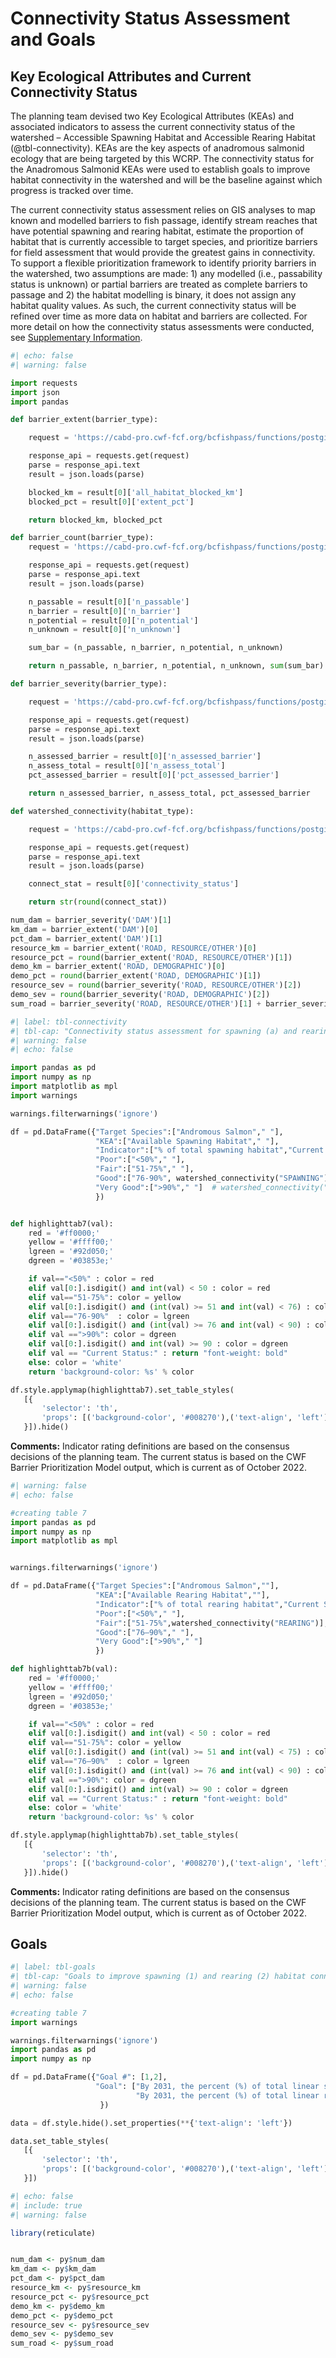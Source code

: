 # Connectivity Status Assessment and Goals {-}

## Key Ecological Attributes and Current Connectivity Status {-}

The planning team devised two Key Ecological Attributes (KEAs) and associated indicators to assess the current connectivity status of the watershed – Accessible Spawning Habitat and Accessible Rearing Habitat (@tbl-connectivity). KEAs are the key aspects of anadromous salmonid ecology that are being targeted by this WCRP. The connectivity status for the Anadromous Salmonid KEAs were used to establish goals to improve habitat connectivity in the watershed and will be the baseline against which progress is tracked over time. 

The current connectivity status assessment relies on GIS analyses to map known and modelled barriers to fish passage, identify stream reaches that have potential spawning and rearing habitat, estimate the proportion of habitat that is currently accessible to target species, and prioritize barriers for field assessment that would provide the greatest gains in connectivity. To support a flexible prioritization framework to identify priority barriers in the watershed, two assumptions are made: 1) any modelled (i.e., passability status is unknown) or partial barriers are treated as complete barriers to passage and 2) the habitat modelling is binary, it does not assign any habitat quality values. As such, the current connectivity status will be refined over time as more data on habitat and barriers are collected. For more detail on how the connectivity status assessments were conducted, see [Supplementary Information](supplementary-information.qmd).

```python
#| echo: false
#| warning: false

import requests
import json
import pandas

def barrier_extent(barrier_type):

    request = 'https://cabd-pro.cwf-fcf.org/bcfishpass/functions/postgisftw.wcrp_barrier_extent/items.json?watershed_group_code=BULK&barrier_type=' + barrier_type

    response_api = requests.get(request)
    parse = response_api.text
    result = json.loads(parse)

    blocked_km = result[0]['all_habitat_blocked_km']
    blocked_pct = result[0]['extent_pct']

    return blocked_km, blocked_pct

def barrier_count(barrier_type):
    request = 'https://cabd-pro.cwf-fcf.org/bcfishpass/functions/postgisftw.wcrp_barrier_count/items.json?watershed_group_code=BULK&barrier_type=' + barrier_type

    response_api = requests.get(request)
    parse = response_api.text
    result = json.loads(parse)

    n_passable = result[0]['n_passable']
    n_barrier = result[0]['n_barrier']
    n_potential = result[0]['n_potential']
    n_unknown = result[0]['n_unknown']

    sum_bar = (n_passable, n_barrier, n_potential, n_unknown)

    return n_passable, n_barrier, n_potential, n_unknown, sum(sum_bar)

def barrier_severity(barrier_type):

    request = 'https://cabd-pro.cwf-fcf.org/bcfishpass/functions/postgisftw.wcrp_barrier_severity/items.json?watershed_group_code=BULK&barrier_type=' + barrier_type

    response_api = requests.get(request)
    parse = response_api.text
    result = json.loads(parse)

    n_assessed_barrier = result[0]['n_assessed_barrier']
    n_assess_total = result[0]['n_assess_total']
    pct_assessed_barrier = result[0]['pct_assessed_barrier']

    return n_assessed_barrier, n_assess_total, pct_assessed_barrier

def watershed_connectivity(habitat_type):

    request = 'https://cabd-pro.cwf-fcf.org/bcfishpass/functions/postgisftw.wcrp_habitat_connectivity_status/items.json?watershed_group_code=BULK&habitat_type=' + habitat_type

    response_api = requests.get(request)
    parse = response_api.text
    result = json.loads(parse)

    connect_stat = result[0]['connectivity_status']

    return str(round(connect_stat))

num_dam = barrier_severity('DAM')[1]
km_dam = barrier_extent('DAM')[0]
pct_dam = barrier_extent('DAM')[1]
resource_km = barrier_extent('ROAD, RESOURCE/OTHER')[0]
resource_pct = round(barrier_extent('ROAD, RESOURCE/OTHER')[1])
demo_km = barrier_extent('ROAD, DEMOGRAPHIC')[0]
demo_pct = round(barrier_extent('ROAD, DEMOGRAPHIC')[1])
resource_sev = round(barrier_severity('ROAD, RESOURCE/OTHER')[2])
demo_sev = round(barrier_severity('ROAD, DEMOGRAPHIC')[2])
sum_road = barrier_severity('ROAD, RESOURCE/OTHER')[1] + barrier_severity('ROAD, DEMOGRAPHIC')[1]

```

```python
#| label: tbl-connectivity
#| tbl-cap: "Connectivity status assessment for spawning (a) and rearing (b) habitat in the Bulkley River watershed. The two KEAs - Accessible Spawning Habitat and Accessible Rearing Habitat - are evaluated by dividing the length of linear habitat (of each type) that is currently accessible to target species by the total length of all linear habitat (of each type) in the watershed."
#| warning: false
#| echo: false

import pandas as pd
import numpy as np
import matplotlib as mpl
import warnings

warnings.filterwarnings('ignore')

df = pd.DataFrame({"Target Species":["Andromous Salmon"," "],
                   "KEA":["Available Spawning Habitat"," "],
                   "Indicator":["% of total spawning habitat","Current Status:"],
                   "Poor":["<50%"," "],
                   "Fair":["51-75%"," "],
                   "Good":["76-90%", watershed_connectivity("SPAWNING")],
                   "Very Good":[">90%"," "]  # watershed_connectivity("ALL")]
                   })


def highlighttab7(val):
    red = '#ff0000;'
    yellow = '#ffff00;'
    lgreen = '#92d050;'
    dgreen = '#03853e;'

    if val=="<50%" : color = red
    elif val[0:].isdigit() and int(val) < 50 : color = red
    elif val=="51-75%": color = yellow
    elif val[0:].isdigit() and (int(val) >= 51 and int(val) < 76) : color = lgreen 
    elif val=="76-90%"  : color = lgreen
    elif val[0:].isdigit() and (int(val) >= 76 and int(val) < 90) : color = lgreen 
    elif val ==">90%": color = dgreen
    elif val[0:].isdigit() and int(val) >= 90 : color = dgreen 
    elif val == "Current Status:" : return "font-weight: bold"
    else: color = 'white'
    return 'background-color: %s' % color

df.style.applymap(highlighttab7).set_table_styles(
   [{
       'selector': 'th',
       'props': [('background-color', '#008270'),('text-align', 'left')]
   }]).hide()
```

**Comments:** Indicator rating definitions are based on the consensus decisions of the planning team. The current status is based on the CWF Barrier Prioritization Model output, which is current as of October 2022.

```python
#| warning: false
#| echo: false

#creating table 7
import pandas as pd
import numpy as np
import matplotlib as mpl


warnings.filterwarnings('ignore')

df = pd.DataFrame({"Target Species":["Andromous Salmon",""],
                   "KEA":["Available Rearing Habitat",""],
                   "Indicator":["% of total rearing habitat","Current Status:"],
                   "Poor":["<50%"," "],
                   "Fair":["51-75%",watershed_connectivity("REARING")],
                   "Good":["76–90%"," "],
                   "Very Good":[">90%"," "]
                   })

def highlighttab7b(val):
    red = '#ff0000;'
    yellow = '#ffff00;'
    lgreen = '#92d050;'
    dgreen = '#03853e;'

    if val=="<50%" : color = red
    elif val[0:].isdigit() and int(val) < 50 : color = red
    elif val=="51-75%": color = yellow
    elif val[0:].isdigit() and (int(val) >= 51 and int(val) < 75) : color = yellow 
    elif val=="76–90%"  : color = lgreen
    elif val[0:].isdigit() and (int(val) >= 76 and int(val) < 90) : color = lgreen 
    elif val ==">90%": color = dgreen
    elif val[0:].isdigit() and int(val) >= 90 : color = dgreen 
    elif val == "Current Status:" : return "font-weight: bold"
    else: color = 'white'
    return 'background-color: %s' % color

df.style.applymap(highlighttab7b).set_table_styles(
   [{
       'selector': 'th',
       'props': [('background-color', '#008270'),('text-align', 'left')]
   }]).hide()


```

**Comments:** Indicator rating definitions are based on the consensus decisions of the planning team. The current status is based on the CWF Barrier Prioritization Model output, which is current as of October 2022. 


## Goals {-}

```python
#| label: tbl-goals
#| tbl-cap: "Goals to improve spawning (1) and rearing (2) habitat connectivity for target species in the Bulkley River watershed over the lifespan of the WCRP (2021-2031). The goals were established through discussions with the planning team and represent the resulting desired state of connectivity in the watershed. The goals are subject to change as more information and data are collected over the course of the plan timeline (e.g., the current connectivity status is updated based on barrier field assessments)."
#| warning: false
#| echo: false

#creating table 7
import warnings

warnings.filterwarnings('ignore')
import pandas as pd
import numpy as np

df = pd.DataFrame({"Goal #": [1,2],
                   "Goal": ["By 2031, the percent (%) of total linear spawning habitat accessible to anadromous salmonids will increase from 88% to 95% within the Bulkley River watershed (i.e., reconnect at least 86 km of spawning habitat).",
                            "By 2031, the percent (%) of total linear rearing habitat accessible to anadromous salmonids will increase from 70% to 80% within the Bulkley River watershed (i.e., reconnect at least 211 km of rearing habitat). "]
                    })

data = df.style.hide().set_properties(**{'text-align': 'left'})

data.set_table_styles(
   [{
       'selector': 'th',
       'props': [('background-color', '#008270'),('text-align', 'left')]
   }])

```



```r
#| echo: false
#| include: true
#| warning: false

library(reticulate)


num_dam <- py$num_dam
km_dam <- py$km_dam
pct_dam <- py$pct_dam
resource_km <- py$resource_km
resource_pct <- py$resource_pct
demo_km <- py$demo_km
demo_pct <- py$demo_pct
resource_sev <- py$resource_sev
demo_sev <- py$demo_sev
sum_road <- py$sum_road

```


